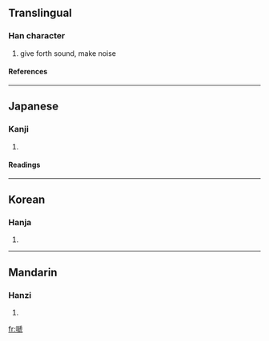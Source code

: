 ==Translingual==
===Han character===
{{Han char|rn=30|rad=口|as=10|sn=13|four=|canj=口竹卜弓 (RHYN), 口竹卜山 (RHYU)}}
# give forth sound, make noise
====References====
{{Han ref|kx=0201.220|dkj=04035|dj=0424.160|hdz=10669.010|uh=55C1|ud=21953}}
----
==Japanese==
===Kanji===
{{ja-kanji|grade=|rs=口10}}
# {{defn|Japanese}} 
====Readings====
{{ja-readings|on=[[てい]] (tei), [[だい]] (dai)|kun=[[なく]] (naku)}}
----
==Korean==
===Hanja===
{{ko-hanja|hangeul=제|rv=je|mr=che}}
# {{defn|Korean}}
----
==Mandarin==
===Hanzi===
{{cmn-hanzi|pin=[[tí]] ([[ti2]])|wg=t'i<sup>2</sup>}}
# {{defn|Mandarin}}

[[fr:嗁]]